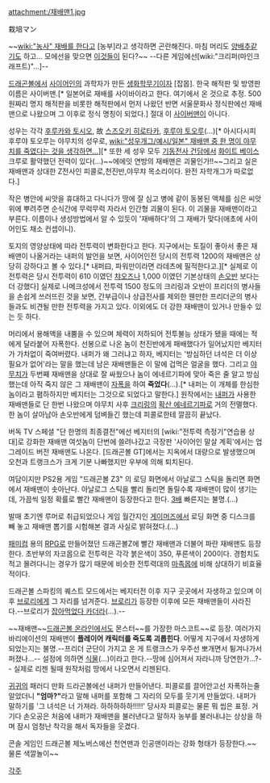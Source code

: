 attachment:/재배맨1.jpg

栽培マン

~~[[wiki:"농사" 재배를 한다]]고 [농부]라고 생각하면 곤란해진다. 마침 머리도 [[양배추]]같기도 하고... 모에선을 맞으면 [[재배소녀1|이]][[재배소녀2|것]][[재배소년|들이]] 된다?~~ --다른 게임에선[wiki:"크리퍼(마인크래프트)"...]--

[[드래곤볼]]에서 [[사이어인]]의 과학자가 만든 [[생화학무기]]이자 [잡몹]. 한국 해적판 및 방영판 이름은 사이버맨.[* 일본어로 재배를 사이바이라고 한다. 여기에서 온 것으로 추정. 500원짜리 명지 해적판을 비롯한 해적판에서 먼저 나왔던 반면 서울문화사 정식판에선 재배맨으로 나왔으며 그 이후로 정식 명칭이 되었다.] 절대 이 [[사이버맨]]이 아니다.

성우는 각각 [[후루카와 토시오]], 故 [[스즈오키 히로타카]], [[후루야 토오루]](…)[* 아시다시피 후루야 토오루는 야무치의 성우로, [[wiki:"성우개그/예시/일본" 재배맨 중 한 명이 야무치를 죽였다는 것을 생각하면…]]][* 또한 세 성우 모두 [[기동전사 건담]]에서 [[화이트 베이스]] 크루로 활약했던 전력이 있다(...)~~에에잇 연방의 재배맨은 괴물인가!!~~그리고 실은 재배맨과 상대한 Z전사인 피콜로,천진반,야무챠 목소리이다. 완전 자학개그가 따로없다.]

작은 병안에 씨앗을 휴대하고 다니다가 땅에 잘 심고 병에 같이 동봉된 액체를 심은 씨앗 위에 뿌려주면 순식간에 무럭무럭 자라서 인간형 괴물이 된다. 이 괴물을 재배맨이라고 부른다. 이름이나 생성방법에서 알 수 있듯이 '재배하다'의 그 재배가 맞다(애초에 사이어인도 채소 컨셉이니).

토지의 영양상태에 따라 전투력이 변화한다고 한다. 지구에서는 토질이 좋아서 좋은 재배맨이 나올거라는 내퍼의 발언을 보면, 사이어인전 당시의 전투력 1200의 재배맨은 상당히 강하다고 볼 수 있다.[* 내퍼曰, 파워만이라면 라데츠에 필적한다고.][* 실제로 이 전투력은 당시 전투력이 610 이였던 [[챠오즈]]나 1,000 이였던 기본상태의 [[손오반]] 보다는 더 강했다] 실제로 나메크성에서 전투력 1500 정도의 크리링과 오반이 프리더의 병사들을 손쉽게 쓰러뜨린 것을 보면, 간부급이나 상급전사를 제외한 웬만한 프리더군의 병사들과도 비견될 만한 전투력을 가지고 있다. 이외에도 더 강한 재배맨이 있거나 만들수 있는 듯 하다.

머리에서 용해액을 내뿜을 수 있으며 체력이 저하되어 전투불능 상태가 됐을 때에는 적에게 달라붙어 자폭한다. 선봉으로 나온 놈이 천진반에게 패배했다가 일어났지만 베지터가 가차없이 죽여버렸다. 내퍼가 왜 그러냐고 하자, 베지터는 '방심하던 녀석은 더 이상 필요가 없어'라는 말을 했는데 남은 재배맨들은 이 말에 겁먹은 얼굴을 했다. 그리고 [[야무치]]가 두번째 재배맨을 상대로 잘 싸웠으나 놈이 에네르기파에 맞아 죽은 줄 알고 방심했는데 아직 죽지 않은 그 재배맨이 [[자폭]]을 하여 '''죽었다'''(…).[* 내퍼는 이 개체를 한심한 놈이라고 폄하하지만 베지터는 그것으로 되었다고 말한다.] 원작에서는 [[내퍼]]가 사용한 재배맨들로 단 한번 나왔으며 야무치 사후 [[크리링]]의 [[확산 에네르기파]]로 거의 전멸했다. 한 놈이 살아남아 손오반에게 덤벼들긴 했는데 피콜로한테 깔끔히 끝났다.

버독 TV 스페셜 "단 한명의 최종결전"에선 베지터의 [wiki:"전투력 측정기"연습용 상대]로 강화한 재배맨 여섯놈이 단번에 쓸려나갔고 극장판 '사이어인 말살 계획'에서는 업그레이드 버전 재배맨도 나온다. [드래곤볼 GT]에서는 지옥에서 대량으로 발생했으며 오천과 트랭크스가 크게 기분 나빠했지만 우부에 의해 퇴치된다.

여담이지만 PS2용 게임 "드래곤볼 Z3" 의 로딩 화면에서 아날로그 스틱을 돌리면 화면에서 재배맨이 솟아난다. 아날로그 스틱을 빨리 돌리면 돌릴수록 재배맨이 많이 생기는데, 가끔씩 일정 확률로 빨간 재배맨이 등장한다고 한다. [[3배]] 빠른지는 불명.(…)

발매 초기엔 루머로 취급되었으나 게임 월간지인 [[게이머즈]]에서 로딩 화면 중 디스크를 빼 놓고 재배맨 뽑기를 시험해본 결과 사실로 밝혀졌다.(…)

[[패미컴]] 용의 [[RPG]]로 만들어졌던 드래곤볼Z에 빨간 재배맨과 더불어 파란 재배맨도 등장한다. 초반부의 자코몹으로 전투력은 각각 붉은색이 350, 푸른색이 200이다. 경험치도 적고 몰려다니는 경우가 많기 때문에 비슷한 전투력대의 [[마족]]몹에 비해 상대하기 비효율적이다.

드래곤볼 스파킹의 퀘스트 모드에서는 베지터전 이후 지구 곳곳에서 자생하고 있으며 이후 [[브로리]]에게 그 자리를 넘겨준다. [[브로리]]가 등장한 이후에 모든 재배맨들이 사라진다.--브로리가 [[베어 그릴스|잡아먹었다 카더라]](…).--

~~재배맨~~[[드래곤볼 온라인]]에서도 몬스터~~를 가장한 마스코트~~로 등장. 여러가지 바리에이션의 재배맨이 '''플레이어 캐릭터를 죽도록 괴롭힌다'''. 어떻게 지구에서 자생하게 되었는지는 불명.--프리더 군단이 가지고 온 게 트랭크스가 우주선 뽀개면서 튕겨나가서 퍼졌나...-- 설정에 의하면 [[식물]](…)이라고 한다.--땅에 심어져서 자라니까 당연한가...?-- 실제로 리젠 될때 원작처럼 땅에서 나오면서 리젠된다.

[[귀귀]]의 패러디 만화 드라곤볼에선 내퍼가 만들어낸다. 피콜로를 끌어안고선 자폭하는줄 알았더니 '''"엄마?"'''라고 말해 내퍼를 포함해 그 자리의 모두를 웃기게 만들었다. 내퍼가 말하기를 '그 녀석은 너 가져라. 하하하하하!!!!!' 당사자 피콜로는 물론 뭐 씹은 표정. 거기다 손오공은 처음에 내퍼가 재배맨을 불러낸다고 말하자 농부를 불러내냐는 상상을 하며 잠시 엄청난 착각을 해서 독자들을 웃겼다.

콘솔 게임인 드래곤볼 제노버스에선 천연맨과 인공맨이라는 강화 형태가 등장한다.~~물론 색깔놀이~~

[[각주]]
